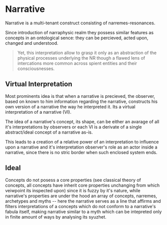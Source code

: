 <script>import Link from "$lib/components/link.svelte";
</script>
# Narrative



Narrative is a multi-tenant construct consisting of <Link path="/mawanet/narreme">narremes</Link>-<Link path="/mawanet/resonance">resonances</Link>.

Since introduction of <Link path="/mawanet/narraphysic_realm">narraphysic realm</Link> they possess similar features as concepts in an ontological sence: they can be percieved, acted upon, changed and understood.

> Yet, this interpretation allow to grasp it only as an abstraction of the physical processes underlying the NR though a flawed lens of intercations more common across spient entities and their consciousnesses.

## Virtual Interpretation

Most prominents idea is that when a narrative is precieved, the <Link path="/mawanet/observer">observer</Link>, based on known to him information regarding the narrative, constructs his own version of a narrative the way he interpreted it. Its a virtual interpretation of a narrative (VI).

The idea of a narrative's concept, its shape, can be either an avarage of all it's interpretations by observers or each VI is a derivate of a single abstract/ideal concept of a narrative as-is.

This leads to a creation of a relative power of an interpretation to influence upon a narrative and it's interpretation observer's role as an actor inside a narrative, since there is no stric border when such enclosed system ends.

## Ideal

Concepts do not posess a core properties (see classical theory of concepts, all concepts have inherit core properties unchanging from which veiwpoint its inspected upon) since it is fuzzy by it's nature, while narrative's properties are under the hood an array of concepts, narremes, archetypes and myths -- here the narrative serves as a line that affirms and filters interpretations of a concepts which do not conform to a narrative's fabula itself, making narrative similar to a myth which can be intepreted only in finite amount of ways by analysing its syuzhet.
